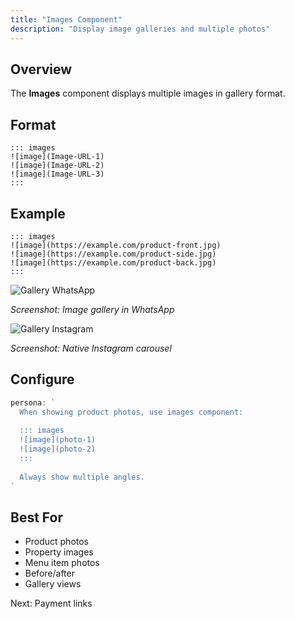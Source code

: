 ```yaml
---
title: "Images Component"
description: "Display image galleries and multiple photos"
---
```


## Overview

The **Images** component displays multiple images in gallery format.

## Format

```
::: images
![image](Image-URL-1)
![image](Image-URL-2)
![image](Image-URL-3)
:::
```

## Example

```
::: images
![image](https://example.com/product-front.jpg)
![image](https://example.com/product-side.jpg)
![image](https://example.com/product-back.jpg)
:::
```

<Frame>
  <img src="/images/formatting/images-gallery-whatsapp.png" alt="Gallery WhatsApp" />
</Frame>

*Screenshot: Image gallery in WhatsApp*

<Frame>
  <img src="/images/formatting/images-gallery-instagram.png" alt="Gallery Instagram" />
</Frame>

*Screenshot: Native Instagram carousel*

## Configure

```typescript
persona: `
  When showing product photos, use images component:
  
  ::: images
  ![image](photo-1)
  ![image](photo-2)
  :::
  
  Always show multiple angles.
`
```

## Best For

- Product photos
- Property images
- Menu item photos
- Before/after
- Gallery views

<Card title="Payment Component" icon="credit-card" href="/formatting/payment">
  Next: Payment links
</Card>
